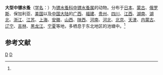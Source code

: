 {{Speciesbox
| taxon = Sinodiaptomus sarsi
| binomial_authority = (Rylov, 1923)<ref name='id12459'>{{cite web| url =http://www.bioinfo.cn/db05/BjdwSpecies.php?action=view&id=12459| title =大型中镖水蚤| work =《中国动物物种编目数据库》| publisher =中国科学院微生物研究所| author =中国科学院动物研究所| accessdate =2009-04-28| deadurl =yes| archiveurl =https://web.archive.org/web/20160305065353/http://www.bioinfo.cn/db05/BjdwSpecies.php?action=view&id=12459| archivedate =2016-03-05}}</ref>
}}

'''大型中镖水蚤'''（[[学名|学名]]：{{lang|la|''Sinodiaptomus sarsi''}}）为[[镖水蚤科|镖水蚤科]][[中镖水蚤属|中镖水蚤属]]的动物。分布于[[日本|日本]]、[[蒙古|蒙古]]、[[俄罗斯|俄罗斯]]、保加利亚、[[美国|美国]]以及[[中国大陆|中国大陆]]的[[广西|广西]]、[[福建|福建]]、[[贵州|贵州]]、[[四川|四川]]、[[江西|江西]]、[[湖南|湖南]]、[[湖北|湖北]]、[[浙江|浙江]]、[[江苏|江苏]]、[[上海|上海]]、[[安徽|安徽]]、[[山西|山西]]、[[陕西|陕西]]、[[河南|河南]]、[[河北|河北]]、[[北京|北京]]、[[天津|天津]]、[[内蒙古|内蒙古]]、[[辽宁|辽宁]]、[[吉林|吉林]]、[[黑龙江|黑龙江]]、[[宁夏|宁夏]]等地，多栖息于东北地区的池塘中。<ref name='id12459'/>

== 参考文献 ==
{{reflist}}

{{节肢动物小作品}}

{{taxonbar}}
[[Category:_1923年描述的动物|D]]
[[Category:中镖水蚤属|D]]